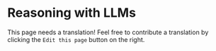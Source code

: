 # Reasoning with LLMs

This page needs a translation! Feel free to contribute a translation by clicking the `Edit this page` button on the right.